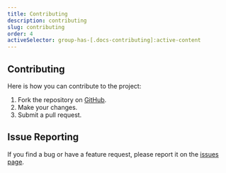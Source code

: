 ```yaml
---
title: Contributing
description: contributing
slug: contributing
order: 4
activeSelector: group-has-[.docs-contributing]:active-content
---
```



## Contributing

Here is how you can contribute to the project:



1. Fork the repository on [<IoLogoGithub className='-mt-1' /> GitHub](https://github.com/rocketclimb/rocketicons).
2. Make your changes.
3. Submit a pull request.

## Issue Reporting

If you find a bug or have a feature request, please report it on the [<IoLogoGithub className='-mt-1' /> issues page](https://github.com/rocketclimb/rocketicons/issues).